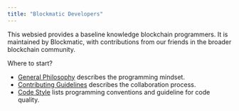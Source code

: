 ```yaml
---
title: "Blockmatic Developers"
---
```


This websied provides a baseline knowledge blockchain programmers. It is maintained by Blockmatic, with contributions from our friends in the broader blockchain community.

Where to start?

- [General Philosophy]() describes the programming mindset.
- [Contributing Guidelines]() describes the collaboration process.
- [Code Style]() lists programming conventions and guideline for code quality.


